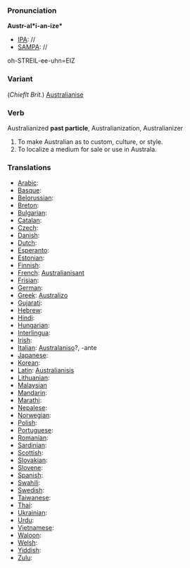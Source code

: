 ===Pronunciation===

'''Austr-al*i-an-ize*'''
*[[IPA]]: //
*[[SAMPA]]: //
oh-STREIL-ee-uhn=EIZ
===Variant===

(''Chieflt Brit.'') [[Australianise]]

===Verb===

Australianized '''past particle''', Australianization, Australianizer

#To make Australian as to custom, culture, or style. 
#To localize a medium for sale or use in Australa.

===Translations===

*[[Arabic]]:
*[[Basque]]:
*[[Belorussian]]:
*[[Breton]]:
*[[Bulgarian]]:
*[[Catalan]]:
*[[Czech]]:
*[[Danish]]:
*[[Dutch]]:
*[[Esperanto]]:
*[[Estonian]]:
*[[Finnish]]:
*[[French]]: [[Australianisant]]
*[[Frisian]]:
*[[German]]:
*[[Greek]]: [[Australizo]]
*[[Gujarati]]:
*[[Hebrew]]:
*[[Hindi]]:
*[[Hungarian]]:
*[[Interlingua]]:
*[[Irish]]:
*[[Italian]]: [[Australaniso]]?, -ante
*[[Japanese]]:
*[[Korean]]:
*[[Latin]]: [[Australianisis]]
*[[Lithuanian]]:
*[[Malaysian]]
*[[Mandarin]]:
*[[Marathi]]:
*[[Nepalese]]:
*[[Norwegian]]:
*[[Polish]]:
*[[Portuguese]]:
*[[Romanian]]:
*[[Sardinian]]:
*[[Scottish]]:
*[[Slovakian]]:
*[[Slovene]]:
*[[Spanish]]:
*[[Swahili]]:
*[[Swedish]]:
*[[Taiwanese]]:
*[[Thai]]:
*[[Ukrainian]]:
*[[Urdu]]:
*[[Vietnamese]]:
*[[Waloon]]:
*[[Welsh]]:
*[[Yiddish]]:
*[[Zulu]]: